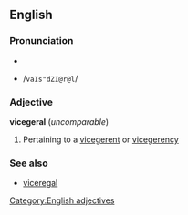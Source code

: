 ==English==
===Pronunciation===
*{{IPA|/vaɪsˈʤɪərəl/}}
*{{SAMPA}} /<tt>vaIs"dZI@r@l</tt>/

===Adjective===
'''vicegeral''' (''uncomparable'')
# Pertaining to a [[vicegerent]] or [[vicegerency]]

===See also===
* [[viceregal]]

[[Category:English adjectives]]